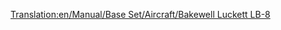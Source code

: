 [[Translation:en/Manual/Base Set/Aircraft/Bakewell Luckett LB-8]]

{{hu/Manual/Base Set/Aircraft/Repülőgépek|Name=Bakewell Luckett LB-8
|Image=[[File:en/Manual/Base Set/Aircraft/McDonnellDouglasDC-8.png|Bakewell Luckett LB-8]]
|Cost=36,914 (73.828)
|Speed=947 km/h (592 MPH)
|Annual=6,750 (13.500)
|Designed=1958 
|Lifespan=23
|Capacity=200 utas és 30 csomag levél
|Description=A Bakewell Luckett LB-8 az elsőként szóba jövő négymotoros sugármeghajtású repülőgép, komoly kapacitással. Vásárlási költsége viszont magas, kis repülőtereken pedig nagy valószínűséggel lezuhan.
|Real-life=[http://hu.wikipedia.org/wiki/DC-8 Douglas (később MacDonell) DC8]
}}